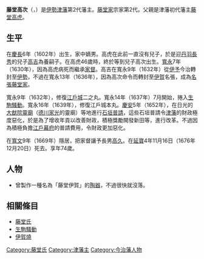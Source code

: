 {{unreferenced|time=2015-11-15T06:11:38+00:00}}
{{Infobox Officeholder
| name= 藤堂高次
| image= Todo Takatsugi.jpg
| caption= 
| office=[[津藩|津藩]]藩主
| term_start= 1630年
| term_end= 1669年
| predecessor= [[藤堂高虎|藤堂高虎]]
| successor= {{link-ja|藤堂高久|藤堂高久}}

| birth_date={{birth date|1602|1|4}}<br>（[[慶長|慶長]]6年閏11月11日）
| birth_place=
| death_date={{death date and age|1676|12|20|1602|1|4}}<br>（[[延寶|延寶]]4年11月16日）
| death_place= 
| module  = {{日本武士|child=yes
|時代= [[安土桃山時代|安土桃山時代]]－[[江戶時代|江戶時代]]前期
|幼名= 大助
|改名= 
|别名= 
|諡号= 
|神号= 
|戒名= 
|洗禮名= 
|墓所= [[三重縣|三重縣]][[津市_(日本)|津市]]的[[寒松院|寒松院]]
|朝廷官位= [[從四位下|從四位下]][[左近衛權少將|左近衛權少將]]、[[和泉守|和泉守]]
|幕府職位= 
|主君= [[德川家光|德川家光]]→[[德川家綱|家綱]]
|藩= [[伊勢津藩|伊勢津藩]]藩主
|氏族= [[藤堂氏|藤堂氏]]
|父=[[藤堂高虎|藤堂高虎]]
|母=[[松壽院|松壽院]]（[[長連久|長連久]]的女兒）
|養父= 
|養母= 
|兄= [[藤堂高吉|高吉]]
|弟=[[藤堂高重|高重]]
|妹= [[蒲生忠鄉|蒲生忠鄉]]正室（後來成為[[專修寺堯朝|專修寺堯朝]]室）、[[藤堂忠季|藤堂忠季]]室、[[岡部桂賢|岡部桂賢]]室、[[生駒正俊|生駒正俊]]室、[[小堀政一|小堀政一]]室
|正室= [[酒井忠世|酒井忠世]]的女兒
|側室= 
|子= '''[[藤堂高久|高久]]'''、[[藤堂高通|高通]]、[[藤堂高堅|高堅]]、[[大澤基恒|大澤基恒]]、[[藤堂高睦|高睦]]
|女= [[京極高和|京極高和]]正室、[[安藤重之|安藤重之]]正室、[[專修寺堯圓|專修寺堯圓]]室、[[石川昌能|石川昌能]]正室、[[井伊直武|井伊直武]]正室
|養子= 
|養女= 
 }}
}}

'''藤堂高次'''（{{jpn|j=藤堂 高次|kana=とうどう たかつぐ|rm=Tōdō Takatsugu}}，{{bd|1602年|1月4日|1676年|12月20日|}}）是[[伊勢|伊勢]][[津藩|津藩]]第2代藩主。[[藤堂家|藤堂家]]宗家第2代。父親是津藩初代藩主[[藤堂高虎|藤堂高虎]]。

== 生平 ==
在[[慶長|慶長]]6年（1602年）出生，家中嫡男。高虎在此前一直沒有兒子，於是迎[[丹羽長秀|丹羽長秀]]的兒子[[藤堂高吉|高吉]]為養嗣子。在高虎46歲時，終於等到兒子高次出生。[[寬永|寬永]]7年（1630年），因為高虎病死而繼承[[家督|家督]]。高吉在寬永9年（1632年）從[[伊予|伊予]]今治轉封至[[伊勢國|伊勢]]，不過在寬永13年（1636年），因為高次命令而轉封至[[伊賀國|伊賀]]名張，成為[[名張藤堂家|名張藤堂家]]。

寬永9年（1632年），修復[[江戶城|江戶城]]二之丸。寬永14年（1637年）7月開始，捲入[[生駒騷動|生駒騷動]]。寬永16年（1639年），修復江戶城本丸。[[慶安_(年號)|慶安]]5年（1652年），在日光的[[大猷院靈廟|大猷院靈廟]]（[[德川家光|德川家光]]的靈廟）等地進行[[石垣|石垣]][[普請|普請]]，這些石垣普請令[[津藩|津藩]]的財政極度惡化，於是為了增收年貢以改善財政，積極獎勵開發新田等，進行改革。不過因為積極負擔[[江戶幕府|江戶幕府]]的普請費用，令財政更加惡化。

在[[寬文|寬文]]9年（1669年）隱居，把家督讓予長男[[藤堂高久|高久]]。在[[延寶|延寶]]4年11月16日（1676年12月20日）死去。享年74歲。

== 人物 ==
*曾製作一種名為「藤堂伊賀」的[[陶器|陶器]]，不過很快就沒落。

== 相關條目 ==
*[[藤堂氏|藤堂氏]]
*[[生駒騷動|生駒騷動]]
*[[伊賀燒|伊賀燒]]

{{藤堂家當主|第10代|1630年－1669年}}
{{津藩主|藤堂氏|第2代|1630年－1669年}}
{{Normdaten}}
[[Category:藤堂氏|Category:藤堂氏]]
[[Category:津藩主|Category:津藩主]]
[[Category:今治藩人物|Category:今治藩人物]]